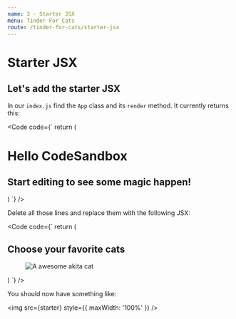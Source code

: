 ```yaml
---
name: 3 - Starter JSX
menu: Tinder For Cats
route: /tinder-for-cats/starter-jsx
---
```



# Starter JSX

## Let's add the starter JSX

In our `index.js` find the `App` class and its `render` method. It currently returns this:

<Code
  code={`
return (
  <div className="App">
    <h1>Hello CodeSandbox</h1>
    <h2>Start editing to see some magic happen!</h2>
  </div>
)
`}
/>

Delete all those lines and replace them with the following JSX:

<Code
  code={`
return (
  <main>
    <section className="cat-wrapper">
      <h1>Choose your favorite cats</h1>
      <section className="cat-container">
        <figure>
          <img
            className="cat-image"
            src="https://catis.life/placeholder/400"
            alt="A awesome akita cat"
          />
        </figure>
      </section>
    </section>
  </main>
)
`}
/>

You should now have something like:

<img src={starter} style={{ maxWidth: '100%' }} />
